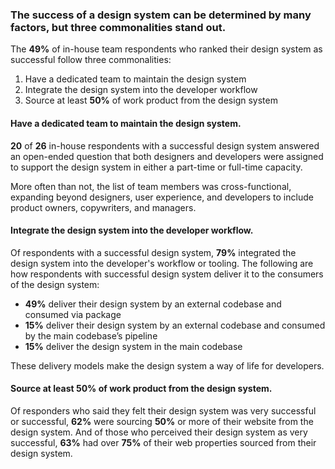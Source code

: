 
<HeaderBlock>

### The success of a design system can be determined by many factors, but three commonalities stand out.

</HeaderBlock>

<ContentBlock>

The **49%** of in-house team respondents who ranked their design system as successful follow three commonalities:

1. Have a dedicated team to maintain the design system
2. Integrate the design system into the developer workflow
3. Source at least **50%** of work product from the design system

</ContentBlock>

<NumberBlock pointNumber="1">

#### Have a dedicated team to maintain the design system.

</NumberBlock>

<ContentBlock>

**20** of **26** in-house respondents with a successful design system answered an open-ended question that both designers and developers were assigned to support the design system in either a part-time or full-time capacity.

More often than not, the list of team members was cross-functional, expanding beyond designers, user experience, and developers to include product owners, copywriters, and managers.

</ContentBlock>

<NumberBlock pointNumber="2">

#### Integrate the design system into the developer workflow.

</NumberBlock>

<ContentBlock>

Of respondents with a successful design system, **79%** integrated the design system into the developer's workflow or tooling. The following are how respondents with successful design system deliver it to the consumers of the design system:
- **49%** deliver their design system by an external codebase and consumed via package
- **15%** deliver their design system by an external codebase and consumed by the main codebase’s pipeline
- **15%** deliver the design system in the main codebase 

These delivery models  make the design system a way of life for developers.

</ContentBlock>

<NumberBlock pointNumber="3">

#### Source at least 50% of work product from the design system.

</NumberBlock>

<ContentBlock>

Of responders who said they felt their design system was very successful or successful, **62%** were sourcing **50%** or more of their website from the design system. And of those who perceived their design system as very successful, **63%** had over **75%** of their web properties sourced from their design system.

</ContentBlock>
